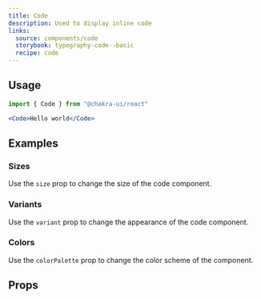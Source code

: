 ```yaml
---
title: Code
description: Used to display inline code
links:
  source: components/code
  storybook: typography-code--basic
  recipe: code
---
```


<ExampleTabs name="code-basic" />

## Usage

```js
import { Code } from "@chakra-ui/react"
```

```jsx
<Code>Hello world</Code>
```

## Examples

### Sizes

Use the `size` prop to change the size of the code component.

<ExampleTabs name="code-with-sizes" />

### Variants

Use the `variant` prop to change the appearance of the code component.

<ExampleTabs name="code-with-variants" />

### Colors

Use the `colorPalette` prop to change the color scheme of the component.

<ExampleTabs name="code-with-colors" />

## Props

<PropTable component="Code" part="Code" />
